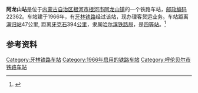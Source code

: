 {{noteTA
|1=zh-cn:始发车次; zh-hk:列車班次;
|2=zh-cn:车次; zh-hk:班次;
}}
{{Infobox China railway station 
|车站名称 = 阿龙山站
|车站名称拼音 = 
|电报码 = ASX
|拼音码 = ALS
|车站地址 = [[内蒙古自治区|内蒙古自治区]][[根河市|根河市]]
|归属 = [[哈尔滨铁路局|哈尔滨铁路局]]
|车站等级 = [[四等站_(中铁)|四等站]]
|线路 = [[牙林铁路|牙林铁路]]
}}
'''阿龙山站'''是位于[[内蒙古自治区|内蒙古自治区]][[根河市|根河市]][[根河市|根河市]][[阿龙山镇|阿龙山镇]]的一个铁路车站，[[邮政编码|邮政编码]]22362。车站建于1966年，有[[牙林铁路|牙林铁路]]经过该站，现办理客货运业务。车站距离[[满归站|满归站]]47公里, 距离[[牙克石|牙克石]]394[[公里|公里]]，隶属[[哈尔滨铁路局|哈尔滨铁路局]]，是[[四等站_(中铁)|四等站]]。<ref>{{cite web |url=http://www.12306.cn/mormhweb/kyyyz/ |language=zh-hans |title=客运营业站站点 |publisher=中国铁路客户服务中心 |accessdate=2012-06-24 |archive-date=2016-08-24 |archive-url=https://web.archive.org/web/20160824193818/http://www.12306.cn/mormhweb/kyyyz/ |dead-url=no }}</ref>

{{start rail box}}
{{s-inop|[[牛耳河站|牛耳河站]]}}
{{s-line|[[牙林铁路|牙林铁路]]}}
{{s-inop|[[塔朗空站|塔朗空站]]}}
{{end box}}
==参考资料==
{{reflist}}
{{牙林铁路}}
{{铁路车站小作品}}
{{内蒙古小作品}}

{{Portal bar|内蒙古|铁路}}
[[Category:牙林铁路车站|Category:牙林铁路车站]]
[[Category:1966年启用的铁路车站|Category:1966年启用的铁路车站]]
[[Category:呼伦贝尔市铁路车站|Category:呼伦贝尔市铁路车站]]